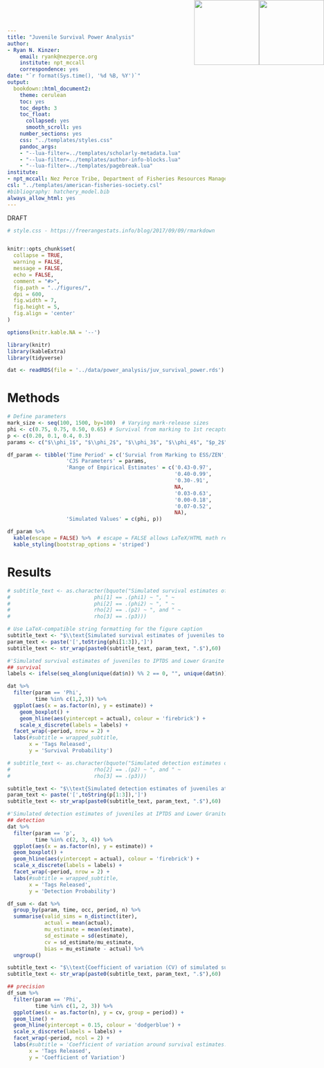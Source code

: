 ```yaml
---
title: "Juvenile Survival Power Analysis"
author:
- Ryan N. Kinzer:
    email: ryank@nezperce.org
    institute: npt_mccall
    correspondence: yes
date: "`r format(Sys.time(), '%d %B, %Y')`"
output:
  bookdown::html_document2:
    theme: cerulean
    toc: yes
    toc_depth: 3
    toc_float:
      collapsed: yes
      smooth_scroll: yes
    number_sections: yes
    css: "../templates/styles.css"
    pandoc_args:
    - "--lua-filter=../templates/scholarly-metadata.lua"
    - "--lua-filter=../templates/author-info-blocks.lua"
    - "--lua-filter=../templates/pagebreak.lua"
institute:
- npt_mccall: Nez Perce Tribe, Department of Fisheries Resources Management, 14054 Burr Dr., McCall, Idaho, 83638, USA
csl: "../templates/american-fisheries-society.csl"
#bibliography: hatchery_model.bib
always_allow_html: yes
---
```


<!-- the following inserts the NPT logo into header and sets a watermark -->
```{=html}
<!-- <script> -->
<!--    $(document).ready(function() { -->
<!--      $head = $('#header'); -->
<!--      $head.prepend('<img src=\"NPT.png\" style=\"float: right;width: 150px;\"/>') -->
<!--      $head.prepend('<img src=\"DFRM.png\" style=\"float: right;width: 150px;\"/>') -->
<!--    }); -->
<!-- </script> -->

<!-- <style> -->
<!-- p.caption { -->
<!--   font-size: 100%; -->
<!-- } -->
<!-- </style> -->


<img src="NPT.png" style="position:absolute;top:0px;right:150px;width: 150px;" />
<img src="DFRM.png" style="position:absolute;top:0px;right:0px;width: 150px;" />
<div class="watermark">DRAFT</div>
```


```r
# style.css - https://freerangestats.info/blog/2017/09/09/rmarkdown


knitr::opts_chunk$set(
  collapse = TRUE,
  warning = FALSE,
  message = FALSE,
  echo = FALSE,
  comment = "#>",
  fig.path = "../figures/",
  dpi = 600,
  fig.width = 7,
  fig.height = 5,
  fig.align = 'center'
)

options(knitr.kable.NA = '--')
```

```r
library(knitr)
library(kableExtra)
library(tidyverse)
```

```r
dat <- readRDS(file = '../data/power_analysis/juv_survival_power.rds')
```


# Methods

```r
# Define parameters
mark_size <- seq(100, 1500, by=100)  # Varying mark-release sizes
phi <- c(0.75, 0.75, 0.50, 0.65) # Survival from marking to 1st recapture (time = 1, occ = 1)
p <- c(0.20, 0.1, 0.4, 0.3)
params <- c("$\\phi_1$", "$\\phi_2$", "$\\phi_3$", "$\\phi_4$", "$p_2$", "$p_3$", "$p_4$", "$p_5$")
```

```r
df_param <- tibble('Time Period' = c('Survial from Marking to ESS/ZEN', 'Survival from ESS/ZEN to SFG', 'Survival from SFG to LGD', 'Survival from LGD to Detection Point Below', 'Detection at ESS/ZEN', 'Detection at SFG', 'Detection at LGD', 'Detection at Point Below'),
                   'CJS Parameters' = params,
                   'Range of Empirical Estimates' = c('0.43-0.97',
                                                      '0.40-0.99',
                                                      '0.30-.91',
                                                      NA,
                                                      '0.03-0.63',
                                                      '0.00-0.18',
                                                      '0.07-0.52',
                                                      NA),
                   'Simulated Values' = c(phi, p))

df_param %>%
  kable(escape = FALSE) %>%  # escape = FALSE allows LaTeX/HTML math rendering
  kable_styling(bootstrap_options = 'striped')

```

# Results

```r
# subtitle_text <- as.character(bquote("Simulated survival estimates of juveniles to IPTDS and Lower Granite Dam; " ~ 
#                           phi[1] == .(phi1) ~ ", " ~ 
#                           phi[2] == .(phi2) ~ ", " ~ 
#                           rho[2] == .(p2) ~ ", and " ~ 
#                           rho[3] == .(p3)))

# Use LaTeX-compatible string formatting for the figure caption
subtitle_text <- "$\\text{Simulated survival estimates of juveniles to ESS/ZEN, SFG, and Lower Granite Dam;} \\, \\phi_i = "
param_text <- paste('[',toString(phi[1:3]),']')
subtitle_text <- str_wrap(paste0(subtitle_text, param_text, ".$"),60)

```


```r
#'Simulated survival estimates of juveniles to IPTDS and Lower Granite Dam.'}
## survival
labels <- ifelse(seq_along(unique(dat$n)) %% 2 == 0, "", unique(dat$n))

dat %>%
  filter(param == 'Phi',
         time %in% c(1,2,3)) %>%
  ggplot(aes(x = as.factor(n), y = estimate)) +
    geom_boxplot() +
    geom_hline(aes(yintercept = actual), colour = 'firebrick') +
    scale_x_discrete(labels = labels) +
  facet_wrap(~period, nrow = 2) + 
  labs(#subtitle = wrapped_subtitle,
       x = 'Tags Released',
       y = 'Survival Probability')
```

```r
# subtitle_text <- as.character(bquote("Simulated detection estimates of juveniles at ESS/ZEN, SFG, and Lower Granite Dam; " ~ 
#                           rho[2] == .(p2) ~ ", and " ~ 
#                           rho[3] == .(p3)))

subtitle_text <- "$\\text{Simulated detection estimates of juveniles at ESS/ZEN, SFG, and Lower Granite Dam;} \\, \\rho_i = "
param_text <- paste('[',toString(p[1:3]),']')
subtitle_text <- str_wrap(paste0(subtitle_text, param_text, ".$"),60)
```


```r
#'Simulated detection estimates of juveniles at IPTDS and Lower Granite Dam.'}
## detection
dat %>%
  filter(param == 'p',
         time %in% c(2, 3, 4)) %>%
  ggplot(aes(x = as.factor(n), y = estimate)) +
  geom_boxplot() +
  geom_hline(aes(yintercept = actual), colour = 'firebrick') +
  scale_x_discrete(labels = labels) +
  facet_wrap(~period, nrow = 2) + 
  labs(#subtitle = wrapped_subtitle,
       x = 'Tags Released',
       y = 'Detection Probability')
```

```r
df_sum <- dat %>%
  group_by(param, time, occ, period, n) %>%
  summarise(valid_sims = n_distinct(iter),
            actual = mean(actual),
            mu_estimate = mean(estimate),
            sd_estimate = sd(estimate),
            cv = sd_estimate/mu_estimate,
            bias = mu_estimate - actual) %>%
  ungroup()

subtitle_text <- "$\\text{Coefficient of variation (CV) of simulated survival estimates. The blue line indicates a CV = 0.15}"
subtitle_text <- str_wrap(paste0(subtitle_text, param_text, ".$"),60)
```


```r
## precision
df_sum %>%
  filter(param == 'Phi',
         time %in% c(1, 2, 3)) %>%
  ggplot(aes(x = as.factor(n), y = cv, group = period)) +
  geom_line() +
  geom_hline(yintercept = 0.15, colour = 'dodgerblue') +
  scale_x_discrete(labels = labels) +
  facet_wrap(~period, ncol = 2) + 
  labs(#subtitle = 'Coefficient of variation around survival estimates.',
       x = 'Tags Released',
       y = 'Coefficient of Variation')
```



